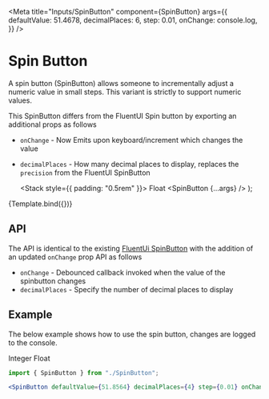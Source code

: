 
<Meta
  title="Inputs/SpinButton"
  component={SpinButton}
  args={{
    defaultValue: 51.4678,
    decimalPlaces: 6,
    step: 0.01,
    onChange: console.log,
  }}
/>

# Spin Button

A spin button (SpinButton) allows someone to incrementally adjust a numeric value in small steps.
This variant is strictly to support numeric values.

This SpinButton differs from the FluentUI Spin button by exporting an additional props as follows

- `onChange` - Now Emits upon keyboard/increment which changes the value
- `decimalPlaces` - How many decimal places to display, replaces the `precision` from the
  FluentUI SpinButton

  <Stack style={{ padding: "0.5rem" }}>
    <Label>Float</Label>
    <SpinButton {...args} />
  </Stack>
);

<Canvas>
  <Story name="SpinButton">{Template.bind({})}</Story>
</Canvas>

## API

The API is identical to the existing [FluentUi SpinButton](https://developer.microsoft.com/en-us/fluentui#/controls/web/spinbutton)
with the addition of an updated `onChange` prop API as follows

- `onChange` - Debounced callback invoked when the value of the spinbutton changes
- `decimalPlaces` - Specify the number of decimal places to display

## Example

The below example shows how to use the spin button, changes are logged to the console.

<Canvas>
  <Stack style={{ padding: "0.5rem" }} tokens={{ childrenGap: "0.5rem" }}>
    <Stack>
      <Label>Integer</Label>
      <SpinButton onChange={console.log} />
    </Stack>
    <Stack>
      <Label>Float</Label>
      <SpinButton
        defaultValue={0.001}
        decimalPlaces={4}
        step={0.1}
        min={-50}
        max={50}
        onChange={console.log}
      />
    </Stack>
  </Stack>
</Canvas>

```jsx
import { SpinButton } from "./SpinButton";

<SpinButton defaultValue={51.8564} decimalPlaces={4} step={0.01} onChange={console.log} />;
```

